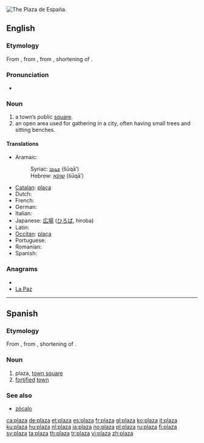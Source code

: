 [[Image:Plaza de España.jpg|thumb|right|The Plaza de España.]]
{{also|plaża}}
==English==

===Etymology===
From {{etyl|es}} {{term|plaza||town-square or central place of gathering|lang=es}}, from {{etyl|la}} {{term|platea|lang=la}}, from {{etyl|grc}} {{term|πλατεῖα|tr=plateia||lang=grc}}, shortening of {{term|πλατεῖα||sc=Polytonic|lang=grc}} {{term|ὁδός||sc=Polytonic|lang=grc|tr=plateia hodos|broad way}}.

===Pronunciation===
* {{audio|en-us-plaza.ogg|Audio (US)}}
*: {{rhymes|ɑːzə}}

===Noun===
{{en-noun}}

# a town’s public [[square]].
# an open area used for gathering in a city, often having small trees and sitting benches.

====Translations====
* Aramaic:
*: Syriac: [[ܫܘܩܐ]] (šūqā’) {{m}}
*: Hebrew: [[שוקא]] (šūqā’) {{m}}
* [[Catalan]]: [[plaça]]
* Dutch: {{t+|nl|plein|n}}
* French: {{t+|fr|place}}
* German: {{t+|de|Platz|m}}
* Italian: {{t+|it|piazza}}
* Japanese: [[広場]] ([[ひろば]], hiroba)
* Latin: {{t-|la|platea}}
* [[Occitan]]: [[plaça]]
* Portuguese: {{t+|pt|praça}}
* Romanian: {{t-|ro|piaţă}}
* Spanish: {{t+|es|plaza}}

===Anagrams===
* {{alphagram|aalpz}}
* [[La Paz#English|La Paz]]

----

==Spanish==

===Etymology===
From {{etyl|la|es}} {{term|platea|lang=la}}, from {{etyl|grc|es}} {{term|πλατεῖα|tr=plateia||lang=grc}}, shortening of {{term|πλατεῖα||sc=Polytonic|lang=grc}} {{term|ὁδός||sc=Polytonic|lang=grc|tr=plateia hodos|broad way}}.

===Noun===
{{es-noun-f}}

# plaza, [[town square]]
# [[fortified]] [[town]]

===See also===
* [[zócalo]]

[[ca:plaza]]
[[de:plaza]]
[[et:plaza]]
[[es:plaza]]
[[fr:plaza]]
[[gl:plaza]]
[[ko:plaza]]
[[it:plaza]]
[[ku:plaza]]
[[hu:plaza]]
[[nl:plaza]]
[[ja:plaza]]
[[no:plaza]]
[[pl:plaza]]
[[ru:plaza]]
[[fi:plaza]]
[[sv:plaza]]
[[ta:plaza]]
[[th:plaza]]
[[tr:plaza]]
[[vi:plaza]]
[[zh:plaza]]